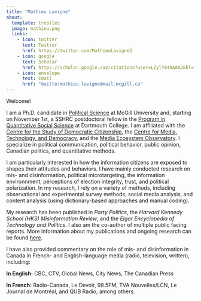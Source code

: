 ```yaml
---
title: "Mathieu Lavigne"
about:
  template: trestles
  image: mathieu.png
  links:
    - icon: twitter
      text: Twitter
      href: https://twitter.com/MathieuLavigne3
    - icon: google
      text: Scholar
      href: https://scholar.google.com/citations?user=LZylY84AAAAJ&hl=fr&oi=ao
    - icon: envelope
      text: Email
      href: "mailto:mathieu.lavigne@mail.mcgill.ca"
---
```


<section class="about">

Welcome! 

I am a Ph.D. candidate in [Political Science](https://www.mcgill.ca/politicalscience/) at McGill University and, starting on November 1st, a SSHRC postdoctoral fellow in the [Program in Quantitative Social Science](https://qss.dartmouth.edu/) at Dartmouth College. I am affiliated with the [Centre for the Study of Democratic Citizenship](https://csdc-cecd.ca/){target="_blank"}, the [Centre for Media, Technology, and Democracy](https://www.mediatechdemocracy.com/){target="_blank"}, and the [Media Ecosystem Observatory](https://www.mediaecosystemobservatory.com/){target="_blank"}. I specialize in political communication, political behavior, public opinion, Canadian politics, and quantitative methods. 

I am particularly interested in how the information citizens are exposed to shapes their attitudes and behaviors. I have mainly conducted research on mis- and disinformation, political microtargeting, the information environnment, perceptions of election integrity, trust, and political polarization. In my research, I rely on a variety of methods, including observational and experimental survey methods, social media analysis, and content analysis (using dictionary-based approaches and manual coding). 

My research has been published in *Party Politics*, the *Harvard Kennedy School (HKS) Misinformation Review*, and the *Elgar Encyclopedia of Technology and Politics*. I also am the co-author of multiple public facing reports. More information about my publications and ongoing research can be found [here](../Research/index.qmd){target="_blank"}.

I have also provided commentary on the role of mis- and disinformation in Canada in French- and English-language media (radio, television, written), including: 

**In English:** CBC, CTV, Global News, City News, The Canadian Press 

**In French:** Radio-Canada, Le Devoir, 98.5FM, TVA Nouvelles/LCN, Le Journal de Montréal, and QUB Radio, among others. 

</section>